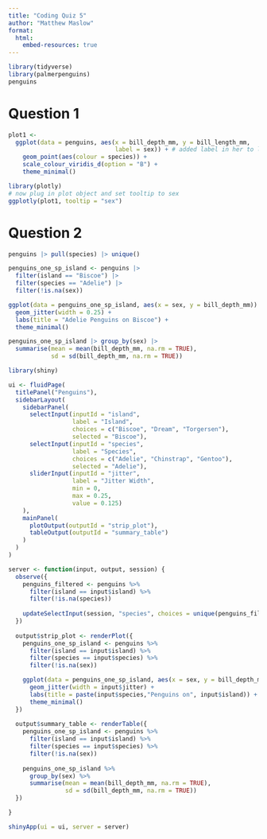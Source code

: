 ```yaml
---
title: "Coding Quiz 5"
author: "Matthew Maslow"
format: 
  html:
    embed-resources: true
---
```


```r
library(tidyverse)
library(palmerpenguins)
penguins
```


# Question 1

```r
plot1 <-
  ggplot(data = penguins, aes(x = bill_depth_mm, y = bill_length_mm,
                              label = sex)) + # added label in her to let R know Im gonna use it below
    geom_point(aes(colour = species)) +
    scale_colour_viridis_d(option = "B") +
    theme_minimal()
```

```r
library(plotly)
# now plug in plot object and set tooltip to sex
ggplotly(plot1, tooltip = "sex")
```


# Question 2

```r
penguins |> pull(species) |> unique()

penguins_one_sp_island <- penguins |> 
  filter(island == "Biscoe") |>
  filter(species == "Adelie") |>
  filter(!is.na(sex))

ggplot(data = penguins_one_sp_island, aes(x = sex, y = bill_depth_mm)) +
  geom_jitter(width = 0.25) +
  labs(title = "Adelie Penguins on Biscoe") +
  theme_minimal()
```

```r
penguins_one_sp_island |> group_by(sex) |>
  summarise(mean = mean(bill_depth_mm, na.rm = TRUE),
            sd = sd(bill_depth_mm, na.rm = TRUE)) 
```

```r
library(shiny)

ui <- fluidPage(
  titlePanel("Penguins"),
  sidebarLayout(
    sidebarPanel(
      selectInput(inputId = "island",
                  label = "Island",
                  choices = c("Biscoe", "Dream", "Torgersen"),
                  selected = "Biscoe"),
      selectInput(inputId = "species",
                  label = "Species",
                  choices = c("Adelie", "Chinstrap", "Gentoo"),
                  selected = "Adelie"),
      sliderInput(inputId = "jitter",
                  label = "Jitter Width",
                  min = 0,
                  max = 0.25,
                  value = 0.125)
    ),
    mainPanel(
      plotOutput(outputId = "strip_plot"),
      tableOutput(outputId = "summary_table")
    )
  )
)

server <- function(input, output, session) {
  observe({
    penguins_filtered <- penguins %>%
      filter(island == input$island) %>%
      filter(!is.na(species))
    
    updateSelectInput(session, "species", choices = unique(penguins_filtered$species))
  })
  
  output$strip_plot <- renderPlot({
    penguins_one_sp_island <- penguins %>% 
      filter(island == input$island) %>%
      filter(species == input$species) %>%
      filter(!is.na(sex))

    ggplot(data = penguins_one_sp_island, aes(x = sex, y = bill_depth_mm)) +
      geom_jitter(width = input$jitter) +
      labs(title = paste(input$species,"Penguins on", input$island)) +
      theme_minimal()
  })
  
  output$summary_table <- renderTable({
    penguins_one_sp_island <- penguins %>% 
      filter(island == input$island) %>%
      filter(species == input$species) %>%
      filter(!is.na(sex))
    
    penguins_one_sp_island %>%
      group_by(sex) %>%
      summarise(mean = mean(bill_depth_mm, na.rm = TRUE),
                sd = sd(bill_depth_mm, na.rm = TRUE))
  })

}

shinyApp(ui = ui, server = server)
```





